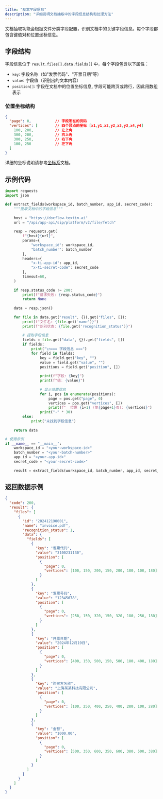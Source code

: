 ```yaml
---
title: "基本字段信息"
description: "详细说明文档抽取中的字段信息结构和处理方法"
---
```


文档抽取功能会根据文件分类字段配置，识别文档中的关键字段信息。每个字段都包含键值对和位置坐标信息。

## 字段结构

字段信息位于 `result.files[].data.fields[]` 中，每个字段包含以下属性：

- `key`: 字段名称（如"发票代码"、"开票日期"等）
- `value`: 字段值（识别出的文本内容）
- `position[]`: 字段在文档中的位置坐标信息, 字段可能跨页或跨行，因此用数组表示

### 位置坐标结构

```json
{
  "page": 0,           // 字段所在的页码
  "vertices": [        // 四个顶点的坐标 [x1,y1,x2,y2,x3,y3,x4,y4]
    100, 200,          // 左上角
    300, 200,          // 右上角
    300, 250,          // 右下角
    100, 250           // 左下角
  ]
}
```

详细的坐标说明请参考[坐标系](../03-parse/coordinate.mdx)文档。

## 示例代码

<CodeGroup>

```python Python icon=python expandable
import requests
import json

def extract_fields(workspace_id, batch_number, app_id, secret_code):
    """提取文档中的字段信息"""
    
    host = "https://docflow.textin.ai"
    url = "/api/app-api/sip/platform/v2/file/fetch"
    
    resp = requests.get(
        f"{host}{url}",
        params={
            "workspace_id": workspace_id, 
            "batch_number": batch_number
        },
        headers={
            "x-ti-app-id": app_id, 
            "x-ti-secret-code": secret_code
        },
        timeout=60,
    )
    
    if resp.status_code != 200:
        print(f"请求失败: {resp.status_code}")
        return None
    
    data = resp.json()
    
    for file in data.get("result", {}).get("files", []):
        print(f"文件名: {file.get('name')}")
        print(f"识别状态: {file.get('recognition_status')}")
        
        # 提取字段信息
        fields = file.get("data", {}).get("fields", [])
        if fields:
            print("\n=== 字段信息 ===")
            for field in fields:
                key = field.get("key", "")
                value = field.get("value", "")
                positions = field.get("position", [])
                
                print(f"字段: {key}")
                print(f"值: {value}")
                
                # 显示位置信息
                for i, pos in enumerate(positions):
                    page = pos.get("page", 0)
                    vertices = pos.get("vertices", [])
                    print(f"  位置 {i+1} (第{page+1}页): {vertices}")
                print("-" * 30)
        else:
            print("未找到字段信息")
    
    return data

# 使用示例
if __name__ == "__main__":
    workspace_id = "<your-workspace-id>"
    batch_number = "<your-batch-number>"
    app_id = "<your-app-id>"
    secret_code = "<your-secret-code>"
    
    result = extract_fields(workspace_id, batch_number, app_id, secret_code)
```

</CodeGroup>

## 返回数据示例

```json expandable
{
  "code": 200,
  "result": {
    "files": [
      {
        "id": "202412190001",
        "name": "invoice.pdf",
        "recognition_status": 1,
        "data": {
          "fields": [
            {
              "key": "发票代码",
              "value": "3100231130",
              "position": [
                {
                  "page": 0,
                  "vertices": [100, 150, 200, 150, 200, 180, 100, 180]
                }
              ]
            },
            {
              "key": "发票号码",
              "value": "12345678",
              "position": [
                {
                  "page": 0,
                  "vertices": [250, 150, 320, 150, 320, 180, 250, 180]
                }
              ]
            },
            {
              "key": "开票日期",
              "value": "2024年12月19日",
              "position": [
                {
                  "page": 0,
                  "vertices": [400, 150, 500, 150, 500, 180, 400, 180]
                }
              ]
            },
            {
              "key": "购买方名称",
              "value": "上海某某科技有限公司",
              "position": [
                {
                  "page": 0,
                  "vertices": [100, 250, 400, 250, 400, 280, 100, 280]
                }
              ]
            },
            {
              "key": "金额",
              "value": "1000.00",
              "position": [
                {
                  "page": 0,
                  "vertices": [500, 350, 600, 350, 600, 380, 500, 380]
                }
              ]
            }
          ]
        }
      }
    ]
  }
}
```